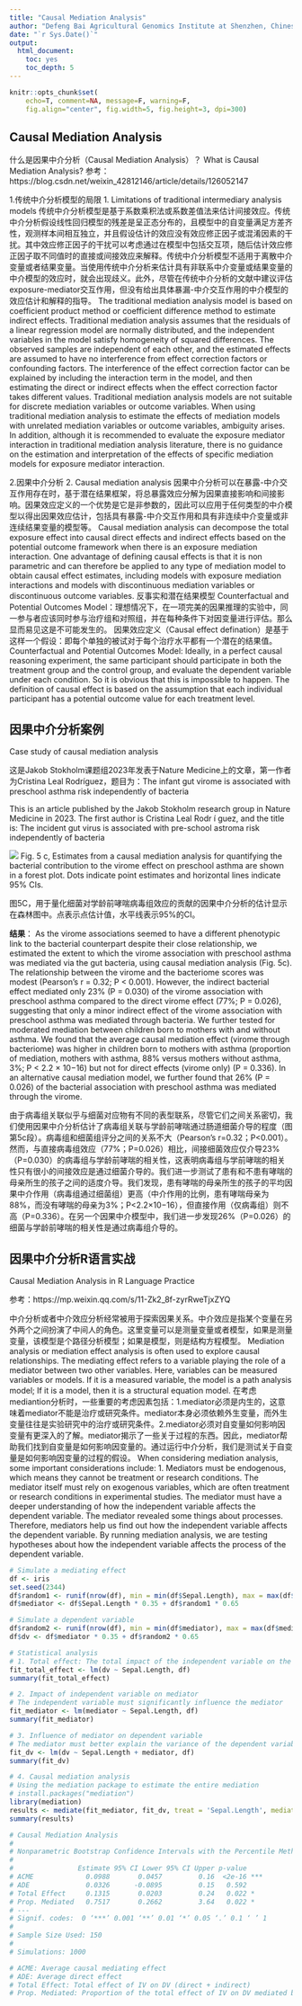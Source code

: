 ---
title: "Causal Mediation Analysis"
author: "Defeng Bai Agricultural Genomics Institute at Shenzhen, Chinese Academy of Agricultural Sciences"
date: "`r Sys.Date()`"
output:
  html_document:
    toc: yes
    toc_depth: 5
---

```{r setup, include=FALSE}
knitr::opts_chunk$set(
	echo=T, comment=NA, message=F, warning=F,
	fig.align="center", fig.width=5, fig.height=3, dpi=300)
```


## Causal Mediation Analysis

什么是因果中介分析（Causal Mediation Analysis）？
What is Causal Mediation Analysis?
参考：https://blog.csdn.net/weixin_42812146/article/details/126052147

1.传统中介分析模型的局限
1. Limitations of traditional intermediary analysis models
传统中介分析模型是基于系数乘积法或系数差值法来估计间接效应。传统中介分析假设线性回归模型的残差是呈正态分布的，且模型中的自变量满足方差齐性，观测样本间相互独立，并且假设估计的效应没有效应修正因子或混淆因素的干扰。其中效应修正因子的干扰可以考虑通过在模型中包括交互项，随后估计效应修正因子取不同值时的直接或间接效应来解释。传统中介分析模型不适用于离散中介变量或者结果变量。当使用传统中介分析来估计具有非联系中介变量或结果变量的中介模型的效应时，就会出现歧义。此外，尽管在传统中介分析的文献中建议评估exposure-mediator交互作用，但没有给出具体暴漏-中介交互作用的中介模型的效应估计和解释的指导。
The traditional mediation analysis model is based on coefficient product method or coefficient difference method to estimate indirect effects. Traditional mediation analysis assumes that the residuals of a linear regression model are normally distributed, and the independent variables in the model satisfy homogeneity of squared differences. The observed samples are independent of each other, and the estimated effects are assumed to have no interference from effect correction factors or confounding factors. The interference of the effect correction factor can be explained by including the interaction term in the model, and then estimating the direct or indirect effects when the effect correction factor takes different values. Traditional mediation analysis models are not suitable for discrete mediation variables or outcome variables. When using traditional mediation analysis to estimate the effects of mediation models with unrelated mediation variables or outcome variables, ambiguity arises. In addition, although it is recommended to evaluate the exposure mediator interaction in traditional mediation analysis literature, there is no guidance on the estimation and interpretation of the effects of specific mediation models for exposure mediator interaction.

2.因果中介分析
2. Causal mediation analysis
因果中介分析可以在暴露-中介交互作用存在时，基于潜在结果框架，将总暴露效应分解为因果直接影响和间接影响。因果效应定义的一个优势是它是非参数的，因此可以应用于任何类型的中介模型以得出因果效应估计，包括具有暴露-中介交互作用和具有非连续中介变量或非连续结果变量的模型等。
Causal mediation analysis can decompose the total exposure effect into causal direct effects and indirect effects based on the potential outcome framework when there is an exposure mediation interaction. One advantage of defining causal effects is that it is non parametric and can therefore be applied to any type of mediation model to obtain causal effect estimates, including models with exposure mediation interactions and models with discontinuous mediation variables or discontinuous outcome variables.
反事实和潜在结果模型 Counterfactual and Potential Outcomes Model：理想情况下，在一项完美的因果推理的实验中，同一参与者应该同时参与治疗组和对照组，并在每种条件下对因变量进行评估。那么显而易见这是不可能发生的。
因果效应定义（Causal effect defination）是基于这样一个假设：即每个单独的被试对于每个治疗水平都有一个潜在的结果值。
Counterfactual and Potential Outcomes Model: Ideally, in a perfect causal reasoning experiment, the same participant should participate in both the treatment group and the control group, and evaluate the dependent variable under each condition. So it is obvious that this is impossible to happen.
The definition of causal effect is based on the assumption that each individual participant has a potential outcome value for each treatment level.


## 因果中介分析案例
Case study of causal mediation analysis

这是Jakob Stokholm课题组2023年发表于Nature Medicine上的文章，第一作者为Cristina Leal Rodríguez，题目为：The infant gut virome is associated with preschool asthma risk independently of bacteria

This is an article published by the Jakob Stokholm research group in Nature Medicine in 2023. The first author is Cristina Leal Rodr í guez, and the title is: The incident gut virus is associated with pre-school astroma risk independently of bacteria

![](01.CausalMediationEffect01.png)
Fig. 5 c, Estimates from a causal mediation analysis for quantifying the bacterial contribution to the virome effect on preschool asthma are shown in a forest plot. Dots indicate point estimates and horizontal lines indicate 95% CIs.

图5C，用于量化细菌对学龄前哮喘病毒组效应的贡献的因果中介分析的估计显示在森林图中。点表示点估计值，水平线表示95%的CI。

**结果**：
As the virome associations seemed to have a different phenotypic link to the bacterial counterpart despite their close relationship, we estimated the extent to which the virome association with preschool asthma was mediated via the gut bacteria, using causal mediation analysis (Fig. 5c). The relationship between the virome and the bacteriome scores was modest (Pearson’s r = 0.32; P < 0.001). However, the indirect bacterial effect mediated only 23% (P = 0.030) of the virome association with preschool asthma compared to the direct virome effect (77%; P = 0.026), suggesting that only a minor indirect effect of the virome association with preschool asthma was mediated through bacteria. We further tested for moderated mediation between children born to mothers with and without asthma. We found that the average causal mediation effect (virome through bacteriome) was higher in children born to mothers with asthma (proportion of mediation, mothers with asthma, 88% versus mothers without asthma, 3%; P < 2.2 × 10−16) but not for direct effects (virome only) (P = 0.336). In an alternative causal mediation model, we further found that 26% (P = 0.026) of the bacterial association with preschool asthma was mediated through the virome.

由于病毒组关联似乎与细菌对应物有不同的表型联系，尽管它们之间关系密切，我们使用因果中介分析估计了病毒组关联与学龄前哮喘通过肠道细菌介导的程度（图第5c段）。病毒组和细菌组评分之间的关系不大（Pearson’s r=0.32；P<0.001）。然而，与直接病毒组效应（77%；P=0.026）相比，间接细菌效应仅介导23%（P=0.030）的病毒组与学龄前哮喘的相关性，这表明病毒组与学前哮喘的相关性只有很小的间接效应是通过细菌介导的。我们进一步测试了患有和不患有哮喘的母亲所生的孩子之间的适度介导。我们发现，患有哮喘的母亲所生的孩子的平均因果中介作用（病毒组通过细菌组）更高（中介作用的比例，患有哮喘母亲为88%，而没有哮喘的母亲为3%；P<2.2×10−16），但直接作用（仅病毒组）则不高（P=0.336）。在另一个因果中介模型中，我们进一步发现26%（P=0.026）的细菌与学龄前哮喘的相关性是通过病毒组介导的。


## 因果中介分析R语言实战
Causal Mediation Analysis in R Language Practice

参考：https://mp.weixin.qq.com/s/11-Zk2_8f-zyrRweTjxZYQ

中介分析或者中介效应分析经常被用于探索因果关系。中介效应是指某个变量在另外两个之间扮演了中间人的角色。这里变量可以是测量变量或者模型，如果是测量变量，该模型是个路径分析模型；如果是模型，则是结构方程模型。
Mediation analysis or mediation effect analysis is often used to explore causal relationships. The mediating effect refers to a variable playing the role of a mediator between two other variables. Here, variables can be measured variables or models. If it is a measured variable, the model is a path analysis model; If it is a model, then it is a structural equation model.
在考虑mediantion分析时，一些重要的考虑因素包括：1.mediator必须是内生的，这意味着mediator不能是治疗或研究条件。mediator本身必须依赖外生变量，而外生变量往往是实验研究中的治疗或研究条件。2.mediator必须对自变量如何影响因变量有更深入的了解。mediator揭示了一些关于过程的东西。因此，mediator帮助我们找到自变量是如何影响因变量的。通过运行中介分析，我们是测试关于自变量是如何影响因变量的过程的假设。
When considering mediation analysis, some important considerations include: 1. Mediators must be endogenous, which means they cannot be treatment or research conditions. The mediator itself must rely on exogenous variables, which are often treatment or research conditions in experimental studies. The mediator must have a deeper understanding of how the independent variable affects the dependent variable. The mediator revealed some things about processes. Therefore, mediators help us find out how the independent variable affects the dependent variable. By running mediation analysis, we are testing hypotheses about how the independent variable affects the process of the dependent variable.


```{r CMA, include=TRUE}
# Simulate a mediating effect
df <- iris
set.seed(2344)
df$random1 <- runif(nrow(df), min = min(df$Sepal.Length), max = max(df$Sepal.Length))
df$mediator <- df$Sepal.Length * 0.35 + df$random1 * 0.65

# Simulate a dependent variable
df$random2 <- runif(nrow(df), min = min(df$mediator), max = max(df$mediator))
df$dv <- df$mediator * 0.35 + df$random2 * 0.65

# Statistical analysis
# 1. Total effect: The total impact of the independent variable on the dependent variable
fit_total_effect <- lm(dv ~ Sepal.Length, df)
summary(fit_total_effect)

# 2. Impact of independent variable on mediator
# The independent variable must significantly influence the mediator
fit_mediator <- lm(mediator ~ Sepal.Length, df)
summary(fit_mediator)

# 3. Influence of mediator on dependent variable
# The mediator must better explain the variance of the dependent variable than the independent variable
fit_dv <- lm(dv ~ Sepal.Length + mediator, df)
summary(fit_dv)

# 4. Causal mediation analysis
# Using the mediation package to estimate the entire mediation
# install.packages("mediation")
library(mediation)
results <- mediate(fit_mediator, fit_dv, treat = 'Sepal.Length', mediator = 'mediator', boot = TRUE)
summary(results)

# Causal Mediation Analysis 
# 
# Nonparametric Bootstrap Confidence Intervals with the Percentile Method
# 
#                Estimate 95% CI Lower 95% CI Upper p-value    
# ACME             0.0988       0.0457         0.16  <2e-16 ***
# ADE              0.0326      -0.0895         0.15   0.592    
# Total Effect     0.1315       0.0203         0.24   0.022 *  
# Prop. Mediated   0.7517       0.2662         3.64   0.022 *  
# ---
# Signif. codes:  0 ‘***’ 0.001 ‘**’ 0.01 ‘*’ 0.05 ‘.’ 0.1 ‘ ’ 1
# 
# Sample Size Used: 150 
# 
# Simulations: 1000 

# ACME: Average causal mediating effect
# ADE: Average direct effect
# Total Effect: Total effect of IV on DV (direct + indirect)
# Prop. Mediated: Proportion of the total effect of IV on DV mediated by the mediator

```

